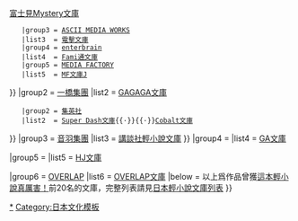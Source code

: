 {{Navbox
|name   = 日本主要輕小說文庫
|title  = [[日本]]主要[[輕小說]][[文庫]]
|group1 = [[角川集團]]
|list1  = {{Navbox subgroup
    |group1 = [[角川書店]]
    |list1  = [[角川Sneaker文庫]]{{·}}[[角川Beans文庫]]
    |group2 = [[富士見書房]]
    |list2  = [[富士見Fantasia文庫]]{{·}}[[富士見Mystery文庫]]
    |group3 = [[ASCII MEDIA WORKS]]
    |list3  = [[電擊文庫]]
    |group4 = [[enterbrain]]
    |list4  = [[Fami通文庫]]
    |group5 = [[MEDIA FACTORY]]
    |list5  = [[MF文庫J]]
}}
|group2 = [[一橋集團]]
|list2  = {{Navbox subgroup
    |group1 = [[小學館]]
    |list1  = [[小學館文庫]]{{·}}[[GAGAGA文庫]]
    |group2 = [[集英社]]
    |list2  = [[Super Dash文庫]]{{·}}{{link-ja|Dash-X文庫|ダッシュエックス文庫}}{{·}}[[Cobalt文庫]]
}}
|group3 = [[音羽集團]]
|list3  = {{Navbox subgroup
    |group1 = [[講談社]]
    |list1  = [[講談社BOX]]{{·}}[[講談社輕小說文庫]]
}}
|group4 = {{link-ja|SB創意|SBクリエイティブ}}
|list4  = [[GA文庫]]

|group5 = {{link-ja|Hobby Japan|ホビージャパン}}
|list5  = [[HJ文庫]]

|group6 = [[OVERLAP]]
|list6  = [[OVERLAP文庫]]
|below  = 以上爲作品曾獲[[這本輕小說真厲害！]]前20名的文庫，完整列表請見[[日本輕小說文庫列表]]
}}<noinclude>
[[Category:日本輕小說文庫|*]]
[[Category:日本文化模板]]
</noinclude>